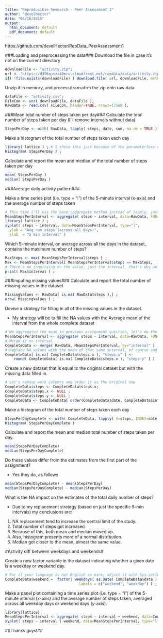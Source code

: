 ```yaml
---
title: "Reproducible Research - Peer Assessment 1"
author: "develHector"
date: "04/18/2015"
output:
  html_document: default
  pdf_document: default
---
```

https://github.com/develHector/RepData_PeerAssessment1  

###Loading and preprocessing the data###
Download the file in case it's not on the current directory
```r
downloadFile <- "activity.zip";
url <- "https://d396qusza40orc.cloudfront.net/repdata/data/activity.zip";
if( !file.exists(downloadFile) ) download.file( url, downloadFile, method = "curl" );
```
Unzip it in memory, and process/transofrm the zip onto raw data
```r
dataFile <- "activity.csv";
FileCon <- unz( downloadFile, dataFile );
RawData <- read.csv( FileCon, header=TRUE, nrows=17568 );
```

###Mean total number of steps taken per day###
Calculate the total number of steps taken per day  (I'll remove intervals without data)
```r
StepsPerDay <- with( RawData, tapply( steps, date, sum, na.rm = TRUE ) )  ; 
```

Make a histogram of the total number of steps taken each day
```r
library( lattice ) ; # I chose this just because of the parameterless nice colored graphs
histogram( StepsPerDay ) ;
```

Calculate and report the mean and median of the total number of steps taken per day  
```r
mean( StepsPerDay )
median( StepsPerDay )
```

###Average daily activity pattern###

Make a time series plot (i.e. type = "l") of the 5-minute interval (x-axis) and the average number of steps taken
```r
# This time I'll use the base::aggregate method instead of tapply, just for fun
MeanStepsPerInterval <- aggregate( steps ~ interval, data=RawData, FUN=mean, na.rm = TRUE ) ;
library( lattice ) ; 
xyplot( steps ~ interval, data=MeanStepsPerInterval, type="l",
  ylab = "Avg num steps (across all days)",
  xlab  = "5 min interval" )
```

Which 5-minute interval, on average across all the days in the dataset, contains the maximum number of steps?
```r
MaxSteps <- max( MeanStepsPerInterval$steps ) ;
Max <- MeanStepsPerInterval[ MeanStepsPerInterval$steps == MaxSteps,  ] ;
# There's no inquirying on the value, just the interval, that's why only that I'm reporting
print( Max$interval ) ; 
```


###Imputing missing values###
Calculate and report the total number of missing values in the dataset
```r
MissingValues <- RawData[ is.na( RawData$steps ),] ;
nrow( MissingValues ) ;
```

Devise a strategy for filling in all of the missing values in the dataset.

  * My strategy will be to fill the NA values with the Average mean of the interval from the whole complete dataset
```r
# We aggregated the mean in previous essignment question, let's do the same for this requirement
MeanStepsPerInterval <- aggregate( steps ~ interval, data=RawData, FUN=mean, na.rm = TRUE ) ;
# Merge it on interval
CompleteData <- merge( RawData, MeanStepsPerInterval, by="interval" ) ;
# Replace NA values with the mean of that same interval, of course and being single steps, rounded 
CompleteData[ is.na( CompleteData$steps.x ), "steps.x" ] <-
    round( CompleteData[ is.na( CompleteData$steps.x ), "steps.y" ] ) ;
```

Create a new dataset that is equal to the original dataset but with the missing data filled in.
```r
# Let's remove work columns and order it as the original one
CompleteData$steps <- CompleteData$steps.x;
CompleteData$steps.x <- NULL ;
CompleteData$steps.y <- NULL ;
CompleteData <- CompleteData[ order(CompleteData$date, CompleteData$interval), ] ;
```

Make a histogram of the total number of steps taken each day
```r
StepsPerDayComplete <- with( CompleteData, tapply( X=steps, INDEX=date, FUN=sum ) )  ; 
histogram( StepsPerDayComplete )
```

Calculate and report the mean and median total number of steps taken per day.
```r
mean(StepsPerDayComplete)
median(StepsPerDayComplete)
```

Do these values differ from the estimates from the first part of the assignment?

* Yes they do, as follows
```r
mean(StepsPerDayComplete) - mean(StepsPerDay)
median(StepsPerDayComplete) - median(StepsPerDay)
```

What is the NA impact on the estimates of the total daily number of steps?

* Due to my replacement strategy (based on just the specific 5-min intervals) my conclusions are:
1. NA replacement tend to increase the central limit of the study.
2. Total number of steps got increased.
3. Because of this, both mean and median moved up.
4. Also, histogram presents more of a normal distribution.
5. Median got closer to the mean, almost the same value.


#Activity diff between weekdays and weekends#

Create a new factor variable in the dataset indicating whether a given date is a weekday or weekend day.
```r
# For if your language is not English as mine, adjust it with Sys.setlocale("LC_ALL", "English")
CompleteData$weekend =  factor( weekdays( as.Date( CompleteData$date ) ) %in% c("Saturday","Sunday"), 
                                  labels = c("weekend", "weekday") ) ;
```


Make a panel plot containing a time series plot (i.e. type = "l") of the 5-minute interval (x-axis) and the average number of steps taken, averaged across all weekday days or weekend days (y-axis). 
```r
library(lattice)
MeanStepsPerInterval <- aggregate( steps ~ interval + weekend, data=CompleteData, FUN=mean ) ;
xyplot( steps ~ interval | weekend, data=MeanStepsPerInterval, type="l", layout = c(1,2) )  ;
```

##Thanks guys!##


